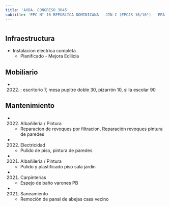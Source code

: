 ```yaml
---
title: 'AVDA. CONGRESO 3045'
subtitle: 'EPC N° 16 REPUBLICA DOMINICANA - JIN C (EPCJS 16/10°) - EPA N° 16 REPUBLICA DOMINICANA'
---
```


#
## Infraestructura

* Instalacion electrica completa 
    + Planificado - Mejora Edilicia 


## Mobiliario

*  (2022) : escritorio 7, mesa pupitre doble 30, pizarrón 10, silla escolar 90 





## Mantenimiento

*  (2022) Albañileria / Pintura 
    + Reparacion de revoques por filtracion, Reparación revoques pintura de paredes

*  (2022) Electricidad 
    + Pulido de piso, pintura de paredes

*  (2021) Albañileria / Pintura 
    + Pulido y plastificado piso sala jardin

*  (2021) Carpinterías 
    + Espejo de baño varones PB

*  (2021) Saneamiento 
    + Remoción de panal de abejas casa vecino







